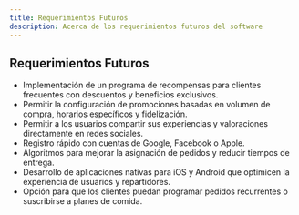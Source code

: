 ```yaml
---
title: Requerimientos Futuros
description: Acerca de los requerimientos futuros del software
---
```


## Requerimientos Futuros

- Implementación de un programa de recompensas para clientes frecuentes con descuentos y beneficios exclusivos.
- Permitir la configuración de promociones basadas en volumen de compra, horarios específicos y fidelización.
- Permitir a los usuarios compartir sus experiencias y valoraciones directamente en redes sociales.
- Registro rápido con cuentas de Google, Facebook o Apple.
- Algoritmos para mejorar la asignación de pedidos y reducir tiempos de entrega.
- Desarrollo de aplicaciones nativas para iOS y Android que optimicen la experiencia de usuarios y repartidores.
- Opción para que los clientes puedan programar pedidos recurrentes o suscribirse a planes de comida.